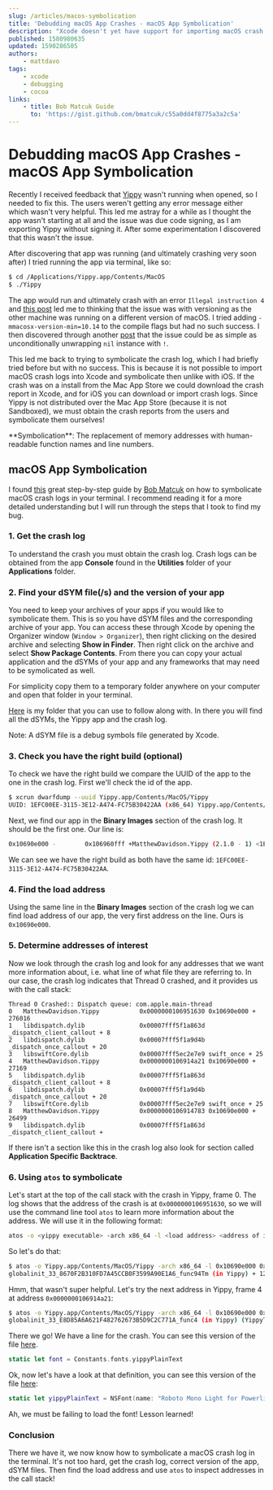 ```yaml
---
slug: /articles/macos-symbolication
title: 'Debudding macOS App Crashes - macOS App Symbolication'
description: "Xcode doesn't yet have support for importing macOS crash logs and symbolizing them. Learn how to do it through the command line."
published: 1580980635
updated: 1590286505
authors:
    - mattdavo
tags:
    - xcode
    - debugging
    - cocoa
links:
    - title: Bob Matcuk Guide
      to: 'https://gist.github.com/bmatcuk/c55a0dd4f8775a3a2c5a'
---
```


# Debudding macOS App Crashes - macOS App Symbolication

Recently I received feedback that [Yippy](https://yippy.mattdavo.com/) wasn't running when opened, so I needed to fix this. The users weren't getting any error message either which wasn't very helpful. This led me astray for a while as I thought the app wasn't starting at all and the issue was due code signing, as I am exporting Yippy without signing it. After some experimentation I discovered that this wasn't the issue.

After discovering that app was running (and ultimately crashing very soon after) I tried running the app via terminal, like so:

```bash
$ cd /Applications/Yippy.app/Contents/MacOS
$ ./Yippy
```

The app would run and ultimately crash with an error `Illegal instruction 4` and [this post](https://stackoverflow.com/questions/14268887/what-is-the-illegal-instruction-4-error-and-why-does-mmacosx-version-min-10) led me to thinking that the issue was with versioning as the other machine was running on a different version of macOS. I tried adding `-mmacosx-version-min=10.14` to the compile flags but had no such success. I then discovered through another [post](https://stackoverflow.com/a/33046894) that the issue could be as simple as unconditionally unwrapping `nil` instance with `!`.

This led me back to trying to symbolicate the crash log, which I had briefly tried before but with no success. This is because it is not possible to import macOS crash logs into Xcode and symbolicate then unlike with iOS. If the crash was on a install from the Mac App Store we could download the crash report in Xcode, and for iOS you can download or import crash logs. Since Yippy is not distributed over the Mac App Store (because it is not Sandboxed), we must obtain the crash reports from the users and symbolicate them ourselves!

<NoteBlock>
    **Symbolication**: The replacement of memory addresses with human-readable function names and line numbers.
</NoteBlock>

## macOS App Symbolication

I found [this](https://gist.github.com/bmatcuk/c55a0dd4f8775a3a2c5a) great step-by-step guide by [Bob Matcuk](https://github.com/bmatcuk) on how to symbolicate macOS crash logs in your terminal. I recommend reading it for a more detailed understanding but I will run through the steps that I took to find my bug.

### 1. Get the crash log

To understand the crash you must obtain the crash log. Crash logs can be obtained from the app **Console** found in the **Utilities** folder of your **Applications** folder.

### 2. Find your dSYM file(/s) and the version of your app

You need to keep your archives of your apps if you would like to symbolicate them. This is so you have dSYM files and the corresponding archive of your app. You can access these through Xcode by opening the Organizer window (`Window > Organizer`), then right clicking on the desired archive and selecting **Show in Finder**. Then right click on the archive and select **Show Package Contents**. From there you can copy your actual application and the dSYMs of your app and any frameworks that may need to be symolicated as well.

For simplicity copy them to a temporary folder anywhere on your computer and open that folder in your terminal.

[Here](/files/debug-yippy.zip) is my folder that you can use to follow along with. In there you will find all the dSYMs, the Yippy app and the crash log.

<NoteBlock>Note: A dSYM file is a debug symbols file generated by Xcode.</NoteBlock>

### 3. Check you have the right build (optional)

To check we have the right build we compare the UUID of the app to the one in the crash log.
First we'll check the id of the app.

```bash
$ xcrun dwarfdump --uuid Yippy.app/Contents/MacOS/Yippy
UUID: 1EFC00EE-3115-3E12-A474-FC75B30422AA (x86_64) Yippy.app/Contents/MacOS/Yippy
```

Next, we find our app in the **Binary Images** section of the crash log. It should be the first one. Our line is:

```bash
0x10690e000 -        0x106960fff +MatthewDavidson.Yippy (2.1.0 - 1) <1EFC00EE-3115-3E12-A474-FC75B30422AA> /Applications/Yippy.app/Contents/MacOS/Yippy
```

We can see we have the right build as both have the same id: `1EFC00EE-3115-3E12-A474-FC75B30422AA`.

### 4. Find the load address

Using the same line in the **Binary Images** section of the crash log we can find load address of our app, the very first address on the line. Ours is `0x10690e000`.

### 5. Determine addresses of interest

Now we look through the crash log and look for any addresses that we want more information about, i.e. what line of what file they are referring to. In our case, the crash log indicates that Thread 0 crashed, and it provides us with the call stack:

```none
Thread 0 Crashed:: Dispatch queue: com.apple.main-thread
0   MatthewDavidson.Yippy         	0x0000000106951630 0x10690e000 + 276016
1   libdispatch.dylib             	0x00007fff5f1a863d _dispatch_client_callout + 8
2   libdispatch.dylib             	0x00007fff5f1a9d4b _dispatch_once_callout + 20
3   libswiftCore.dylib            	0x00007fff5ec2e7e9 swift_once + 25
4   MatthewDavidson.Yippy         	0x0000000106914a21 0x10690e000 + 27169
5   libdispatch.dylib             	0x00007fff5f1a863d _dispatch_client_callout + 8
6   libdispatch.dylib             	0x00007fff5f1a9d4b _dispatch_once_callout + 20
7   libswiftCore.dylib            	0x00007fff5ec2e7e9 swift_once + 25
8   MatthewDavidson.Yippy         	0x0000000106914783 0x10690e000 + 26499
9   libdispatch.dylib             	0x00007fff5f1a863d _dispatch_client_callout +
```

If there isn't a section like this in the crash log also look for section called **Application Specific Backtrace**.

### 6. Using `atos` to symbolicate

Let's start at the top of the call stack with the crash in Yippy, frame 0. The log shows that the address of the crash is at `0x0000000106951630`, so we will use the command line tool `atos` to learn more information about the address. We will use it in the following format:

```bash
atos -o <yippy executable> -arch x86_64 -l <load address> <address of interest>
```

So let's do that:

```bash
$ atos -o Yippy.app/Contents/MacOS/Yippy -arch x86_64 -l 0x10690e000 0x0000000106951630
globalinit_33_8670F2B310FD7A45CCB0F3599A90E1A6_func94Tm (in Yippy) + 128
```

Hmm, that wasn't super helpful. Let's try the next address in Yippy, frame 4 at address `0x0000000106914a21`:

```bash
$ atos -o Yippy.app/Contents/MacOS/Yippy -arch x86_64 -l 0x10690e000 0x0000000106914a21
globalinit_33_E8D85A6A621F482762673B5D9C2C771A_func4 (in Yippy) (YippyTextCellView.swift:28)
```

There we go! We have a line for the crash. You can see this version of the file [here](https://github.com/mattDavo/Yippy/blob/eec737c25308374017cc7e25aa8de24d885ec26b/Yippy/Sources/Windows/Yippy/CellViews/YippyTextCellView.swift#L28).

```Swift
static let font = Constants.fonts.yippyPlainText
```

Ok, now let's have a look at that definition, you can see this version of the file [here](https://github.com/mattDavo/Yippy/blob/eec737c25308374017cc7e25aa8de24d885ec26b/Yippy/Sources/Constants/Constants.swift#L30):

```Swift
static let yippyPlainText = NSFont(name: "Roboto Mono Light for Powerline", size: 12)!
```

Ah, we must be failing to load the font! Lesson learned!

### Conclusion

There we have it, we now know how to symbolicate a macOS crash log in the terminal. It's not too hard, get the crash log, correct version of the app, dSYM files. Then find the load address and use `atos` to inspect addresses in the call stack!
